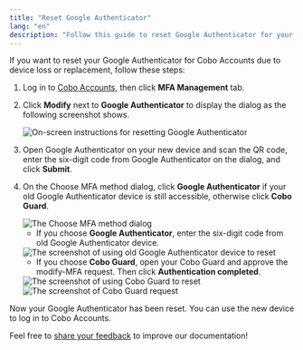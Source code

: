 ```yaml
---
title: "Reset Google Authenticator"
lang: "en"
description: "Follow this guide to reset Google Authenticator for your Cobo Accounts, ensuring continued access and security for your digital assets."
---
```


If you want to reset your Google Authenticator for Cobo Accounts due to device loss or replacement, follow these steps:

1. Log in to [Cobo Accounts](https://accounts.cobo.com/), then click **MFA Management** tab.
2. Click **Modify** next to **Google Authenticator** to display the dialog as the following screenshot shows.

    <img src="/en/images/cobo-accounts/_xhiQMOa7LNMh0f9QR3LCIVTSncU4VZIUcCZj5aCUP7mxmw2RaMN9mmwDwdp8mTyzWH063WyZPEcGKJEX_1sAUxBz6aMm5CVGUigupUkl3QYa0ci30dQ_C3RGL0KdVFpg7cobueWhNoxsdGdC-s23Mw.png" className="screenshot_full_screen" alt="On-screen instructions for resetting Google Authenticator" />

3. Open Google Authenticator on your new device and scan the QR code, enter the six-digit code from Google Authenticator on the dialog, and click **Submit**.

4. On the Choose MFA method dialog, click **Google Authenticator** if your old Google Authenticator device is still accessible, otherwise click **Cobo Guard**.

    <img src="/en/images/cobo-accounts/choose-mfa.png" className="screenshot_full_screen" alt="The Choose MFA method dialog" />

    - If you choose **Google Authenticator**, enter the six-digit code from old Google Authenticator device.

    <img src="/en/images/cobo-accounts/reset-with-ga.png" className="screenshot_full_screen" alt="The screenshot of using old Google Authenticator device to reset" />

    - If you choose **Cobo Guard**, open your Cobo Guard and approve the modify-MFA request. Then click **Authentication completed**.

    <img src="/en/images/cobo-accounts/reset-with-guard.png" className="screenshot_full_screen" alt="The screenshot of using Cobo Guard to reset" />

    <img src="/en/images/cobo-accounts/guard-request.png" className="screenshot_modal" alt="The screenshot of Cobo Guard request" />



Now your Google Authenticator has been reset. You can use the new device to log in to Cobo Accounts.

<Tip>Feel free to [share your feedback](https://forms.zohopublic.com/cobo/form/DocumentFeedbackForm/formperma/QvLOhxJv1_JMsJ-1dleZ8Itb_7rzN-LtgvsDdxosoVI?referrername=manuals) to improve our documentation!</Tip>